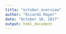 ```yaml
---
title: "october_overview"
author: "Ricardo Mayer"
date: "October 18, 2017"
output: html_document
---
```

